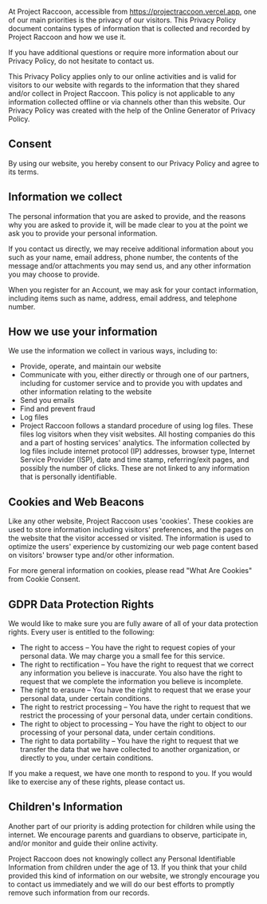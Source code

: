 At Project Raccoon, accessible from https://projectraccoon.vercel.app, one of
our main priorities is the privacy of our visitors. This Privacy Policy document
contains types of information that is collected and recorded by Project Raccoon
and how we use it.

If you have additional questions or require more information about our Privacy
Policy, do not hesitate to contact us.

This Privacy Policy applies only to our online activities and is valid for
visitors to our website with regards to the information that they shared and/or
collect in Project Raccoon. This policy is not applicable to any information
collected offline or via channels other than this website. Our Privacy Policy
was created with the help of the Online Generator of Privacy Policy.

## Consent

By using our website, you hereby consent to our Privacy Policy and agree to its
terms.

## Information we collect

The personal information that you are asked to provide, and the reasons why you
are asked to provide it, will be made clear to you at the point we ask you to
provide your personal information.

If you contact us directly, we may receive additional information about you such
as your name, email address, phone number, the contents of the message and/or
attachments you may send us, and any other information you may choose to
provide.

When you register for an Account, we may ask for your contact information,
including items such as name, address, email address, and telephone number.

## How we use your information

We use the information we collect in various ways, including to:

- Provide, operate, and maintain our website
- Communicate with you, either directly or through one of our partners,
including for customer service and to provide you with updates and other
information relating to the website
- Send you emails
- Find and prevent fraud
- Log files
- Project Raccoon follows a standard procedure of using log files. These files
log visitors when they visit websites. All hosting companies do this and a part
of hosting services' analytics. The information collected by log files include
internet protocol (IP) addresses, browser type, Internet Service Provider (ISP),
date and time stamp, referring/exit pages, and possibly the number of clicks.
These are not linked to any information that is personally identifiable.

## Cookies and Web Beacons

Like any other website, Project Raccoon uses 'cookies'. These cookies are used
to store information including visitors' preferences, and the pages on the
website that the visitor accessed or visited. The information is used to
optimize the users' experience by customizing our web page content based on
visitors' browser type and/or other information.

For more general information on cookies, please read "What Are Cookies" from
Cookie Consent.

## GDPR Data Protection Rights
We would like to make sure you are fully aware of all of your data protection
rights. Every user is entitled to the following:

- The right to access – You have the right to request copies of your personal
data. We may charge you a small fee for this service.
- The right to rectification – You have the right to request that we correct any
information you believe is inaccurate. You also have the right to request that
we complete the information you believe is incomplete.
- The right to erasure – You have the right to request that we erase your
personal data, under certain conditions.
- The right to restrict processing – You have the right to request that we
restrict the processing of your personal data, under certain conditions.
- The right to object to processing – You have the right to object to our
processing of your personal data, under certain conditions.
- The right to data portability – You have the right to request that we transfer
the data that we have collected to another organization, or directly to you,
under certain conditions.

If you make a request, we have one month to respond to you. If you would like to
exercise any of these rights, please contact us.

## Children's Information

Another part of our priority is adding protection for children while using the
internet. We encourage parents and guardians to observe, participate in, and/or
monitor and guide their online activity.

Project Raccoon does not knowingly collect any Personal Identifiable Information
from children under the age of 13. If you think that your child provided this
kind of information on our website, we strongly encourage you to contact us
immediately and we will do our best efforts to promptly remove such information
from our records.
